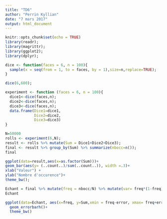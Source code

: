 ```yaml
---
title: "TD6"
author: "Perrin Kyllian"
date: "7 mars 2017"
output: html_document
---
```


```r
knitr::opts_chunk$set(echo = TRUE)
library(readr);
library(magrittr);
library(ggplot2);
library(dplyr);
```

```r
dice <- function(faces = 6, n = 100){
  sample(x = seq(from = 1, to = faces, by = 1),size=n,replace=TRUE);
}
```

```r
dice(6,600);

```

```r
experiment <- function (faces = 6, n = 100){
  dice1<-dice(faces,n);
  dice2<-dice(faces,n);
  dice3<-dice(faces,n);
  data.frame(Dice1=dice1,
             Dice2=dice2,
             Dice3=dice3)
}
```

```r
N=50000
rolls <- experiment(6,N);
result <- rolls %>% mutate(Sum = Dice1+Dice2+Dice3);
final <- result %>% group_by(Sum) %>% summarize(nbocc=n());
final
```

```r
ggplot(data=result,aes(x=as.factor(Sum)))+
geom_bar(aes(y= (..count..)/sum(..count..)), width =.3)+
xlab("Valeur") +
ylab("Nombre d'occurence")+
theme_bw();
```

```r
Echant = final %>% mutate(freq = nbocc/N) %>% mutate(var= freq*(1-freq)) %>% mutate(error = (qnorm(0.95)*sqrt(var))/sqrt(N));
Echant
```

```r
ggplot(data=Echant, aes(x=freq, y=Sum,xmin = freq-error, xmax= freq+error))+
  geom_errorbarh()+
  theme_bw()
```

```r

```

```r

```
